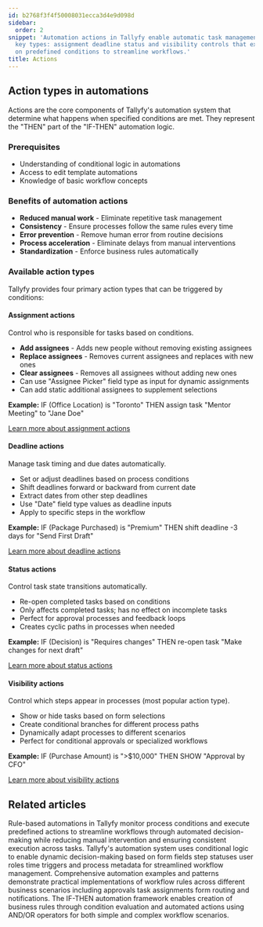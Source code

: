 ```yaml
---
id: b2768f3f4f50008031ecca3d4e9d098d
sidebar:
  order: 2
snippet: 'Automation actions in Tallyfy enable automatic task management through four
  key types: assignment deadline status and visibility controls that execute based
  on predefined conditions to streamline workflows.'
title: Actions
---
```


## Action types in automations

Actions are the core components of Tallyfy's automation system that determine what happens when specified conditions are met. They represent the "THEN" part of the "IF-THEN" automation logic.

### Prerequisites
- Understanding of conditional logic in automations
- Access to edit template automations
- Knowledge of basic workflow concepts

### Benefits of automation actions
- **Reduced manual work** - Eliminate repetitive task management
- **Consistency** - Ensure processes follow the same rules every time
- **Error prevention** - Remove human error from routine decisions
- **Process acceleration** - Eliminate delays from manual interventions
- **Standardization** - Enforce business rules automatically

### Available action types

Tallyfy provides four primary action types that can be triggered by conditions:

#### Assignment actions
Control who is responsible for tasks based on conditions.
- **Add assignees** - Adds new people without removing existing assignees
- **Replace assignees** - Removes current assignees and replaces with new ones
- **Clear assignees** - Removes all assignees without adding new ones
- Can use "Assignee Picker" field type as input for dynamic assignments
- Can add static additional assignees to supplement selections

**Example:** IF (Office Location) is "Toronto" THEN assign task "Mentor Meeting" to "Jane Doe"

[Learn more about assignment actions](/products/pro/documenting/templates/automations/actions/asignment-actions/)

#### Deadline actions
Manage task timing and due dates automatically.
- Set or adjust deadlines based on process conditions
- Shift deadlines forward or backward from current date
- Extract dates from other step deadlines
- Use "Date" field type values as deadline inputs
- Apply to specific steps in the workflow

**Example:** IF (Package Purchased) is "Premium" THEN shift deadline -3 days for "Send First Draft"

[Learn more about deadline actions](/products/pro/documenting/templates/automations/actions/deadline-actions/)

#### Status actions
Control task state transitions automatically.
- Re-open completed tasks based on conditions
- Only affects completed tasks; has no effect on incomplete tasks
- Perfect for approval processes and feedback loops
- Creates cyclic paths in processes when needed

**Example:** IF (Decision) is "Requires changes" THEN re-open task "Make changes for next draft"

[Learn more about status actions](/products/pro/documenting/templates/automations/actions/status-actions/)

#### Visibility actions
Control which steps appear in processes (most popular action type).
- Show or hide tasks based on form selections
- Create conditional branches for different process paths
- Dynamically adapt processes to different scenarios
- Perfect for conditional approvals or specialized workflows

**Example:** IF (Purchase Amount) is ">$10,000" THEN SHOW "Approval by CFO"

[Learn more about visibility actions](/products/pro/documenting/templates/automations/actions/visibility-actions/)


<PageTree />


## Related articles
<CardGrid>
<LinkTitleCard header="<b>Templates > Automations</b>" href="/products/pro/documenting/templates/automations/" > Rule-based automations in Tallyfy monitor process conditions and execute predefined actions to streamline workflows through automated decision-making while reducing manual intervention and ensuring consistent execution across tasks. </LinkTitleCard>
<LinkTitleCard header="<b>Automations > Conditionals</b>" href="/products/pro/documenting/templates/automations/conditionals/" > Tallyfy's automation system uses conditional logic to enable dynamic decision-making based on form fields step statuses user roles time triggers and process metadata for streamlined workflow management. </LinkTitleCard>
<LinkTitleCard header="<b>Automations > Examples</b>" href="/products/pro/documenting/templates/automations/examples/" > Comprehensive automation examples and patterns demonstrate practical implementations of workflow rules across different business scenarios including approvals task assignments form routing and notifications. </LinkTitleCard>
<LinkTitleCard header="<b>Automations > Logic operations Explained</b>" href="/products/pro/documenting/templates/automations/logic-explained/" > The IF-THEN automation framework enables creation of business rules through condition evaluation and automated actions using AND/OR operators for both simple and complex workflow scenarios. </LinkTitleCard>
</CardGrid>